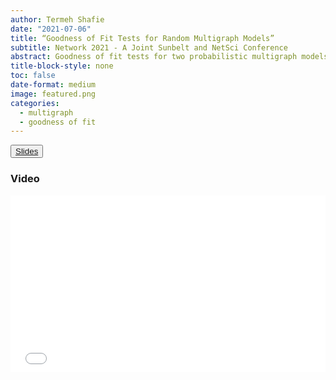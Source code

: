```yaml
---
author: Termeh Shafie
date: "2021-07-06"
title: “Goodness of Fit Tests for Random Multigraph Models”
subtitle: Network 2021 - A Joint Sunbelt and NetSci Conference
abstract: Goodness of fit tests for two probabilistic multigraph models are presented. The first model is obtained by random stub matching given fixed degrees (RSM) so that edge assignments to vertex pair sites are dependent, and the second is obtained by independent edge assignments (IEA) according to a common probability distribution. The tests are performed using goodness of fit measures between the edge multiplicity sequence of an observed multigraph, and the expected multiplicity sequence according to a simple or composite hypothesis. Test statistics of Pearson type and of likelihood ratio type are used, and the expected values of the Pearson statistic under the different models are derived. Illustrations of test performances are given and the results indicate that even for small number of edges, the null distributions of both statistics are well approximated by their asymptotic χ2-distribution. The non-null distributions of the test statistics can be well approximated by proposed adjusted χ2-distributions used for power approximations. The influence of RSM on both test statistics is substantial for small number of edges and implies a shift of their distributions towards smaller values compared to what holds true for the null distributions under IEA.
title-block-style: none
toc: false
date-format: medium
image: featured.png
categories:
  - multigraph
  - goodness of fit
---
```


<button type="button" class="btn btn-outline-success">
<a href="networks2021.pdf" target="_blank">Slides</a></button>

### Video

<div style="position: relative; padding-bottom: 56.25%; height: 0; overflow: hidden;">
  <iframe src="10338_shafie.mp4" style="position: absolute; top: 0; left: 0; width: 100%; height: 100%; border:0;" allowfullscreen="" title="YouTube Video"></iframe>
</div>
